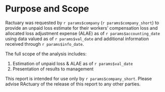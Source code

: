 # Purpose and Scope {#scope}

Ractuary was requested by `r params$company` (`r params$company_short`) to provide an unpaid loss estimate for their workers' compensation loss and allocated loss adjustment expense (ALAE) as of `r params$accounting_date` using data valued as of `r params$val_date` and additional information received through `r params$info_date`.

The full scope of the analysis includes:

1. Estimation of unpaid loss & ALAE as of `r params$val_date`
2. Presentation of results to management

This report is intended for use only by `r params$company_short`.  Please advise RActuary of the release of this report to any other parties.
